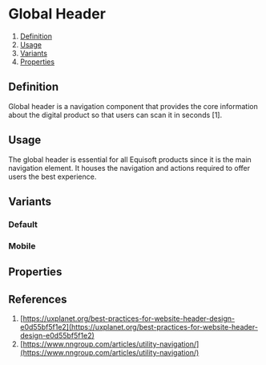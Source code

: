 
<Meta of={GlobalHeaderStories} />

# Global Header
1. [Definition](#definition)
2. [Usage](#usage)
3. [Variants](#variants)
4. [Properties](#properties)

## Definition
Global header is a navigation component that provides the core information about the digital product so that users can scan it in seconds [1]. 
<Canvas of={GlobalHeaderStories.Desktop} />

## Usage
The global header is essential for all Equisoft products since it is the main navigation element. 
It houses the navigation and actions required to offer users the best experience. 

## Variants
### Default
<Canvas of={GlobalHeaderStories.Desktop} />

### Mobile
<Canvas of={GlobalHeaderStories.Mobile} />

## Properties
<ArgTypes of={GlobalHeader} />

## References
1. [https://uxplanet.org/best-practices-for-website-header-design-e0d55bf5f1e2](https://uxplanet.org/best-practices-for-website-header-design-e0d55bf5f1e2)
2. [https://www.nngroup.com/articles/utility-navigation/](https://www.nngroup.com/articles/utility-navigation/)
